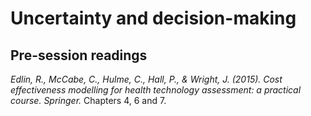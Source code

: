 
# Uncertainty and decision-making {#uncertainty}

## Pre-session readings

*Edlin, R., McCabe, C., Hulme, C., Hall, P., & Wright, J. (2015). Cost effectiveness modelling for health technology assessment: a practical course. Springer.* Chapters 4, 6 and 7.
 